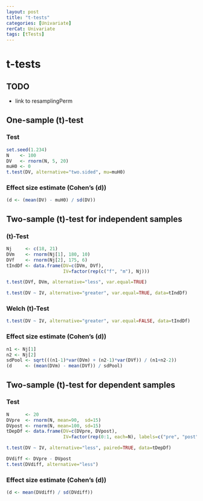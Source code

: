 ```yaml
---
layout: post
title: "t-tests"
categories: [Univariate]
rerCat: Univariate
tags: [tTests]
---
```


t-tests
=========================

TODO
-------------------------

 - link to resamplingPerm

One-sample \(t\)-test
-------------------------

### Test

```r
set.seed(1.234)
N    <- 100
DV   <- rnorm(N, 5, 20)
muH0 <- 0
t.test(DV, alternative="two.sided", mu=muH0)
```

### Effect size estimate (Cohen's \(d\))

```r
(d <- (mean(DV) - muH0) / sd(DV))
```

Two-sample \(t\)-test for independent samples
-------------------------

### \(t\)-Test

```r
Nj     <- c(18, 21)
DVm    <- rnorm(Nj[1], 180, 10)
DVf    <- rnorm(Nj[2], 175, 6)
tIndDf <- data.frame(DV=c(DVm, DVf),
                     IV=factor(rep(c("f", "m"), Nj)))
```

```r
t.test(DVf, DVm, alternative="less", var.equal=TRUE)
```

```r
t.test(DV ~ IV, alternative="greater", var.equal=TRUE, data=tIndDf)
```

### Welch \(t\)-Test

```r
t.test(DV ~ IV, alternative="greater", var.equal=FALSE, data=tIndDf)
```

### Effect size estimate (Cohen's \(d\))

```r
n1 <- Nj[1]
n2 <- Nj[2]
sdPool <- sqrt(((n1-1)*var(DVm) + (n2-1)*var(DVf)) / (n1+n2-2))
(d     <- (mean(DVm) - mean(DVf)) / sdPool)
```

Two-sample \(t\)-test for dependent samples
-------------------------

### Test

```r
N      <- 20
DVpre  <- rnorm(N, mean=90,  sd=15)
DVpost <- rnorm(N, mean=100, sd=15)
tDepDf <- data.frame(DV=c(DVpre, DVpost),
                     IV=factor(rep(0:1, each=N), labels=c("pre", "post")))
```

```r
t.test(DV ~ IV, alternative="less", paired=TRUE, data=tDepDf)
```

```r
DVdiff <- DVpre - DVpost
t.test(DVdiff, alternative="less")
```

### Effect size estimate (Cohen's \(d\))

```r
(d <- mean(DVdiff) / sd(DVdiff))
```

